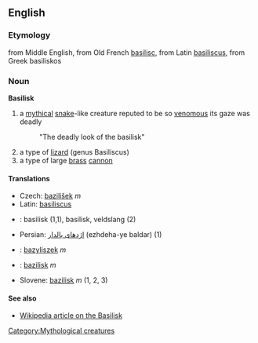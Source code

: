==English==
[[Category:Mythological creatures]]
===Etymology===
from Middle English, from Old French [[basilisc]], from Latin [[basiliscus]], from Greek basiliskos

===Noun===
'''Basilisk'''<!-- always capitalised? -->

#a [[mythical]] [[snake]]-like creature reputed to be so [[venomous]] its gaze was deadly
#:"The deadly look of the basilisk"
#a type of [[lizard]] (genus Basiliscus)
#a type of large [[brass]] [[cannon]]

====Translations====
*Czech: [[bazilišek]] ''m''
*Latin: [[basiliscus]]
*{{nl}}: basilisk (1,1), basilisk, veldslang (2)
*Persian: [[اژدهای بالدار]] (ezhdeha-ye baldar) (1)
*{{pl}}: [[bazyliszek]] ''m''
*{{sk}}: [[bazilisk#Slovak|bazilisk]] ''m''
*Slovene: [[bazilisk]] ''m'' (1, 2, 3)

====See also====
*[[w:basilisk|Wikipedia article on the Basilisk]]